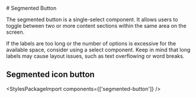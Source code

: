 
<Meta of={SegmentedButtonStories} />

<div className="docs-title">
  # Segmented Button

  <nav>
    <link-design of={JSON.stringify(SegmentedButtonStories)}></link-design>
  </nav>
</div>

The segmented button is a single-select component. 
It allows users to toggle between two or more content sections within the same area on the screen.

<div role="alert" class="alert alert-info">
  <p>
    If the labels are too long or the number of options is excessive for the available space,
    consider using a select component. Keep in mind that long labels may cause layout issues,
    such as text overflowing or word breaks.
  </p>
</div>

<Canvas of={SegmentedButtonStories.TextExample} sourceState="shown" />
<Controls of={SegmentedButtonStories.TextExample} />

## Segmented icon button

<Canvas of={SegmentedButtonStories.IconExample} sourceState="shown" />
<Controls of={SegmentedButtonStories.IconExample} />

<StylesPackageImport components={['segmented-button']} />
